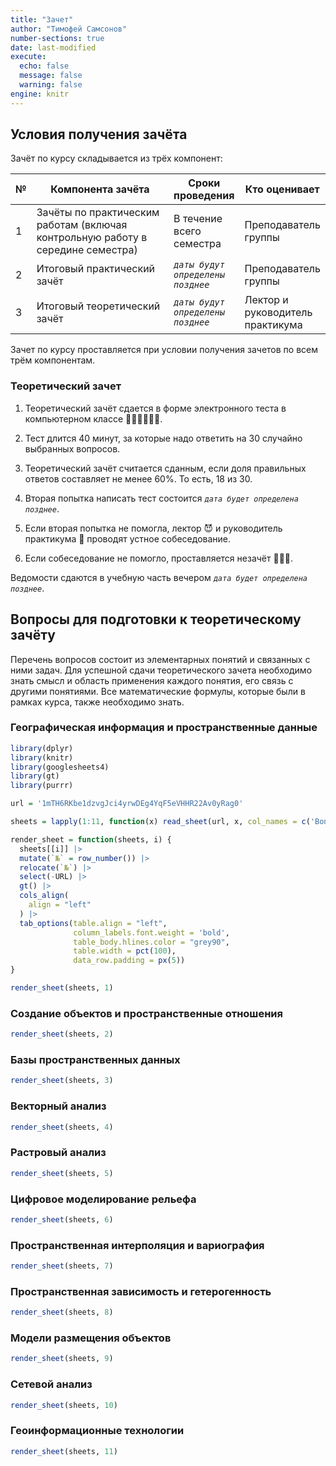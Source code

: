 ```yaml
---
title: "Зачет"
author: "Тимофей Самсонов"
number-sections: true
date: last-modified
execute:
  echo: false
  message: false
  warning: false
engine: knitr
---
```


## Условия получения зачёта {.unnumbered}

Зачёт по курсу складывается из трёх компонент:

| №   | Компонента зачёта                                                               | Сроки проведения                  | Кто оценивает                    |
|-----|---------------------------------------------------------------------------------|-----------------------------------|----------------------------------|
| 1   | Зачёты по практическим работам (включая контрольную работу в середине семестра) | В течение всего семестра          | Преподаватель группы             |
| 2   | Итоговый практический зачёт                                                     | *`даты будут определены позднее`* | Преподаватель группы             |
| 3   | Итоговый теоретический зачёт                                                    | *`даты будут определены позднее`* | Лектор и руководитель практикума |

Зачет по курсу проставляется при условии получения зачетов по всем трём компонентам.

### Теоретический зачет {.unnumbered}

1.  Теоретический зачёт сдается в форме электронного теста в компьютерном классе 👩🏼‍💻🧑🏻‍💻.

2.  Тест длится $40$ минут, за которые надо ответить на $30$ случайно выбранных вопросов.

3.  Теоретический зачёт считается сданным, если доля правильных ответов составляет не менее $60\%$. То есть, $18$ из $30$.

4.  Вторая попытка написать тест состоится *`дата будет определена позднее`*.

5.  Если вторая попытка не помогла, лектор 😈 и руководитель практикума 👹 проводят устное собеседование.

6.  Если собеседование не помогло, проставляется незачёт 🤷🏻‍♂️.

Ведомости сдаются в учебную часть вечером *`дата будет определена позднее`*.

## Вопросы для подготовки к теоретическому зачёту {.unnumbered}

Перечень вопросов состоит из элементарных понятий и связанных с ними задач. Для успешной сдачи теоретического зачета необходимо знать смысл и область применения каждого понятия, его связь с другими понятиями. Все математические формулы, которые были в рамках курса, также необходимо знать.

### Географическая информация и пространственные данные {.unnumbered}

```r
library(dplyr)
library(knitr)
library(googlesheets4)
library(gt)
library(purrr)

url = '1mTH6RKbe1dzvgJci4yrwDEg4YqF5eVHHR22Av0yRag0'

sheets = lapply(1:11, function(x) read_sheet(url, x, col_names = c('Вопрос', 'URL')))

render_sheet = function(sheets, i) {
  sheets[[i]] |> 
  mutate(`№` = row_number()) |>
  relocate(`№`) |> 
  select(-URL) |> 
  gt() |> 
  cols_align(
    align = "left"
  ) |> 
  tab_options(table.align = "left",
              column_labels.font.weight = 'bold',
              table_body.hlines.color = "grey90",
              table.width = pct(100),
              data_row.padding = px(5))
}

render_sheet(sheets, 1)
```

### Создание объектов и пространственные отношения {.unnumbered}

```r
render_sheet(sheets, 2)
```

### Базы пространственных данных {.unnumbered}

```r
render_sheet(sheets, 3)
```

### Векторный анализ {.unnumbered}

```r
render_sheet(sheets, 4)
```

### Растровый анализ {.unnumbered}

```r
render_sheet(sheets, 5)
```

### Цифровое моделирование рельефа {.unnumbered}

```r
render_sheet(sheets, 6)
```

### Пространственная интерполяция и вариография {.unnumbered}

```r
render_sheet(sheets, 7)
```

### Пространственная зависимость и гетерогенность {.unnumbered}

```r
render_sheet(sheets, 8)
```

### Модели размещения объектов {.unnumbered}

```r
render_sheet(sheets, 9)
```

### Сетевой анализ {.unnumbered}

```r
render_sheet(sheets, 10)
```

### Геоинформационные технологии {.unnumbered}

```r
render_sheet(sheets, 11)
```
